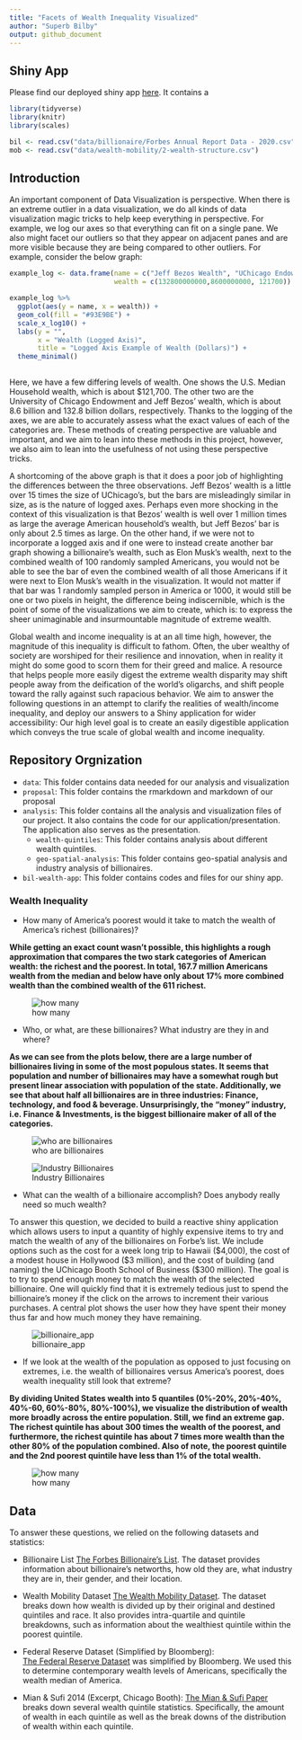 ```yaml
---
title: "Facets of Wealth Inequality Visualized"
author: "Superb Bilby"
output: github_document
---
```

## Shiny App

Please find our deployed shiny app [here](https://jinfei.shinyapps.io/bil-wealth-app/). It contains a 

```r
library(tidyverse)
library(knitr)
library(scales)
```

```r
bil <- read.csv("data/billionaire/Forbes Annual Report Data - 2020.csv", skip = 1) %>% drop_na()
mob <- read.csv("data/wealth-mobility/2-wealth-structure.csv")
```

## Introduction

An important component of Data Visualization is perspective. When there is an extreme outlier in a data visualization, we do all kinds of data visualization magic tricks to help keep everything in perspective. For example, we log our axes so that everything can fit on a single pane. We also might facet our outliers so that they appear on adjacent panes and are more visible because they are being compared to other outliers. For example, consider the below graph:

```r

example_log <- data.frame(name = c("Jeff Bezos Wealth", "UChicago Endowment", "Med. USA Household Wealth"),
                          wealth = c(132800000000,8600000000, 121700))

example_log %>%
  ggplot(aes(y = name, x = wealth)) +
  geom_col(fill = "#93E9BE") +
  scale_x_log10() +
  labs(y = "",
       x = "Wealth (Logged Axis)",
       title = "Logged Axis Example of Wealth (Dollars)") +
  theme_minimal()
  
```

Here, we have a few differing levels of wealth. One shows the U.S. Median Household wealth, which is about $121,700. The other two are the University of Chicago Endowment and Jeff Bezos' wealth, which is about 8.6 billion and 132.8 billion dollars, respectively. Thanks to the logging of the axes, we are able to accurately assess what the exact values of each of the categories are. These methods of creating perspective are valuable and important, and we aim to lean into these methods in this project, however, we also aim to lean into the usefulness of not using these perspective tricks. 

A shortcoming of the above graph is that it does a poor job of highlighting the differences between the three observations. Jeff Bezos' wealth is a little over 15 times the size of UChicago's, but the bars are misleadingly similar in size, as is the nature of logged axes. Perhaps even more shocking in the context of this visualization is that Bezos' wealth is well over 1 million times as large the average American household's wealth, but Jeff Bezos' bar is only about 2.5 times as large. On the other hand, if we were not to incorporate a logged axis and if one were to instead create another bar graph showing a billionaire’s wealth, such as Elon Musk’s wealth, next to the combined wealth of 100 randomly sampled Americans, you would not be able to see the bar of even the combined wealth of all those Americans if it were next to Elon Musk's wealth in the visualization.  It would not matter if that bar was 1 randomly sampled person in America or 1000, it would still be one or two pixels in height, the difference being indiscernible, which is the point of some of the visualizations we aim to create, which is: to express the sheer unimaginable and insurmountable magnitude of extreme wealth.

Global wealth and income inequality is at an all time high, however, the magnitude of this inequality is difficult to fathom. Often, the uber wealthy of society are worshiped for their resilience and innovation, when in reality it might do some good to scorn them for their greed and malice. A resource that helps people more easily digest the extreme wealth disparity may shift people away from the deification of the world’s oligarchs, and shift people toward the rally against such rapacious behavior. We aim to answer the following questions in an attempt to clarify the realities of wealth/income inequality, and deploy our answers to a Shiny application for wider accessibility:
Our high level goal is to create an easily digestible application which conveys the true scale of global wealth and income inequality.  

## Repository Orgnization

- `data`: This folder contains data needed for our analysis and visualization
- `proposal`: This folder contains the rmarkdown and markdown of our proposal
- `analysis`: This folder contains all the analysis and visualization files of our project. It also contains the code for our application/presentation. The application also serves as the presentation. 
  - `wealth-quintiles`: This folder contains analysis about different wealth quintiles.
  - `geo-spatial-analysis`: This folder contains geo-spatial analysis and industry analysis of billionaires.
- `bil-wealth-app`: This folder contains codes and files for our shiny app.

### Wealth Inequality  

- How many of America's poorest would it take to match the wealth of America's richest (billionaires)?  

**While getting an exact count wasn't possible, this highlights a rough approximation that compares the two stark categories of American wealth: the richest and the poorest. In total, 167.7 million Americans wealth from the median and below have only about 17% more combined wealth than the combined wealth of the 611 richest.** 

![how many](./analysis/wealth-quintiles/wealth-quintiles_files/figure-gfm/how-many-americans.png)

- Who, or what, are these billionaires? What industry are they in and where?

**As we can see from the plots below, there are a large number of billionaires living in some of the most populous states. It seems that population and number of billionaires may have a somewhat rough but present linear association with population of the state. Additionally, we see that about half all billionaires are in three industries: Finance, technology, and food & beverage. Unsurprisingly, the "money" industry, i.e. Finance & Investments, is the biggest billionaire maker of all of the categories.**

![who are billionaires](./analysis/geo-spatial-analysis/geo-spatial-analysis_files/figure-gfm/industry plot-1.png)  

![Industry Billionaires](./analysis/geo-spatial-analysis/geo-spatial-analysis_files/figure-gfm/plot-choropleth-1.png)

- What can the wealth of a billionaire accomplish?  Does anybody really need so much wealth? 


To answer this question, we decided to build a reactive shiny application which allows users to input a quantity of highly expensive items to try and match the wealth of any of the billionaires on Forbe's list. We include options such as the cost for a week long trip to Hawaii ($4,000), the cost of a modest house in Hollywood ($3 million), and the cost of building (and naming) the UChicago Booth School of Business ($300 million). The goal is to try to spend enough money to match the wealth of the selected billionaire. One will quickly find that it is extremely tedious just to spend the billionaire's money if the click on the arrows to increment their various purchases. A central plot shows the user how they have spent their money thus far and how much money they have remaining.

![billionaire_app](./bil-wealth-app/example/app_example.png)

- If we look at the wealth of the population as opposed to just focusing on extremes, i.e. the wealth of billionaires versus America's poorest, does wealth inequality still look that extreme?

**By dividing United States wealth into 5 quantiles (0%-20%, 20%-40%, 40%-60, 60%-80%, 80%-100%), we visualize the distribution of wealth more broadly across the entire population. Still, we find an extreme gap. The richest quintile has about 300 times the wealth of the poorest, and furthermore, the richest quintile has about 7 times more wealth than the other 80% of the population combined. Also of note, the poorest quintile and the 2nd poorest quintile have less than 1% of the total wealth.**

![how many](./analysis/wealth-quintiles/wealth-quintiles_files/figure-gfm/quintile-pie-1.png)

## Data

To answer these questions, we relied on the following datasets and statistics:  

* Billionaire List
[The Forbes Billionaire's List](https://docs.google.com/spreadsheets/d/1JThOdF95e0NYoea5pCWd5UDXLmIGc1Fwj1aajDSYYhk/edit#gid=685599441). The dataset provides information about billionaire's networths, how old they are, what industry they are in, their gender, and their location. 

* Wealth Mobility Dataset
[The Wealth Mobility Dataset](https://github.com/fpfeffer/WealthMobility/blob/master/Data/2-wealth-structure.csv). The dataset breaks down how wealth is divided up by their original and destined quintiles and race. It also provides intra-quartile and quintile breakdowns, such as information about the wealthiest quintile within the poorest quintile. 

* Federal Reserve Dataset (Simplified by Bloomberg):  
[The Federal Reserve Dataset](https://www.bloomberg.com/news/articles/2021-12-17/wealth-share-rose-in-pandemic-for-poorest-50-and-top-1-of-u-s) was simplified by Bloomberg. We used this to determine contemporary wealth levels of Americans, specifically the wealth median of America.  

* Mian & Sufi 2014 (Excerpt, Chicago Booth):
[The Mian & Sufi Paper](https://www.chicagobooth.edu/review/how-high-debt-leads-to-income-inequality) breaks down several wealth quintile statistics. Specifically, the amount of wealth in each quintile as well as the break downs of the distribution of wealth within each quintile.

